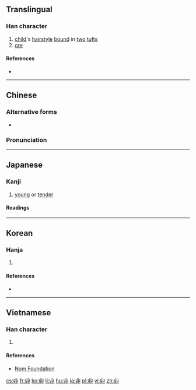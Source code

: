 {{character info/new}}
{{also|卝}}<!-- may be replaced by zh-forms -->
==Translingual==

===Han character===
{{Han char|rn=2|rad=丨|as=04|sn=5|four=22770|canj=VLLLM}}

# [[child]]'s [[hairstyle]] [[bound]] in [[two]] [[tuft]]s
# [[ore]]

====References====
* {{Han ref|kx=0079.100|dkj=00077|dj=0161.040|hdz=10052.120|uh=4E31|ud=20017|bh=C963|bd=51555}}

----

==Chinese==
{{zh-forms}}

===Alternative forms===
* {{zh-l|卝}}

===Pronunciation===
{{zh-pron
|m=guàn,kuàng
|c=gwaan3,kong3,kwong3
|mc=y
|oc=y
|ma=
|cat=n
}}

----

==Japanese==

===Kanji===
{{ja-kanji|grade=uc|rs=丨04}}

# [[young]] or [[tender]]

====Readings====
{{ja-readings
|on=[[かん]] (kan), [[けん]] (ken)
|kun=[[あげまき]] (agemaki), [[おさない]] (丱い, osanai)
}}

----

==Korean==

===Hanja===
{{ko-hanja|hangeul=관|rv=gwan|mr=kwan|eumhun=쌍상투|ehrv=ssangsangtu|ehmr=ssangsangt'u|ehy=}}

# {{defn|lang=ko|sort=丨04}}

====References====
* {{Hanja ref|nav=12882}}

----

==Vietnamese==

===Han character===
{{vi-hantu|[[quán]]|rs=丨04}}

# {{defn|lang=vi|sort=丨04}}

====References====
* [http://nomfoundation.org/common/nom_details.php?codepoint=4e31 Nom Foundation]

[[cs:丱]]
[[fr:丱]]
[[ko:丱]]
[[li:丱]]
[[hu:丱]]
[[ja:丱]]
[[pl:丱]]
[[vi:丱]]
[[zh:丱]]